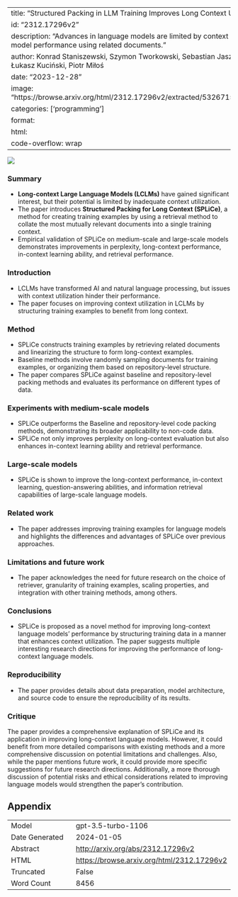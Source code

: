
---
title: "Structured Packing in LLM Training Improves Long Context Utilization"
id: "2312.17296v2"
description: "Advances in language models are limited by context utilization. SPLiCe enhances model performance using related documents."
author: Konrad Staniszewski, Szymon Tworkowski, Sebastian Jaszczur, Henryk Michalewski, Łukasz Kuciński, Piotr Miłoś
date: "2023-12-28"
image: "https://browse.arxiv.org/html/2312.17296v2/extracted/5326715/Figures/diagram_intro6.png"
categories: ['programming']
format:
  html:
    code-overflow: wrap
---

![](https://browse.arxiv.org/html/2312.17296v2/extracted/5326715/Figures/diagram_intro6.png)

### Summary

- **Long-context Large Language Models (LCLMs)** have gained significant interest, but their potential is limited by inadequate context utilization.
- The paper introduces **Structured Packing for Long Context (SPLiCe)**, a method for creating training examples by using a retrieval method to collate the most mutually relevant documents into a single training context.
- Empirical validation of SPLiCe on medium-scale and large-scale models demonstrates improvements in perplexity, long-context performance, in-context learning ability, and retrieval performance.

### Introduction

- LCLMs have transformed AI and natural language processing, but issues with context utilization hinder their performance.
- The paper focuses on improving context utilization in LCLMs by structuring training examples to benefit from long context.

### Method

- SPLiCe constructs training examples by retrieving related documents and linearizing the structure to form long-context examples.
- Baseline methods involve randomly sampling documents for training examples, or organizing them based on repository-level structure.
- The paper compares SPLiCe against baseline and repository-level packing methods and evaluates its performance on different types of data.

### Experiments with medium-scale models

- SPLiCe outperforms the Baseline and repository-level code packing methods, demonstrating its broader applicability to non-code data.
- SPLiCe not only improves perplexity on long-context evaluation but also enhances in-context learning ability and retrieval performance.

### Large-scale models

- SPLiCe is shown to improve the long-context performance, in-context learning, question-answering abilities, and information retrieval capabilities of large-scale language models.

### Related work

- The paper addresses improving training examples for language models and highlights the differences and advantages of SPLiCe over previous approaches.

### Limitations and future work

- The paper acknowledges the need for future research on the choice of retriever, granularity of training examples, scaling properties, and integration with other training methods, among others.

### Conclusions

- SPLiCe is proposed as a novel method for improving long-context language models' performance by structuring training data in a manner that enhances context utilization. The paper suggests multiple interesting research directions for improving the performance of long-context language models.

### Reproducibility

- The paper provides details about data preparation, model architecture, and source code to ensure the reproducibility of its results.

### Critique

The paper provides a comprehensive explanation of SPLiCe and its application in improving long-context language models. However, it could benefit from more detailed comparisons with existing methods and a more comprehensive discussion on potential limitations and challenges. Also, while the paper mentions future work, it could provide more specific suggestions for future research directions. Additionally, a more thorough discussion of potential risks and ethical considerations related to improving language models would strengthen the paper's contribution.

## Appendix

|          |          |
|----------|----------|
| Model     | gpt-3.5-turbo-1106       |
| Date Generated     | 2024-01-05       |
| Abstract | [http://arxiv.org/abs/2312.17296v2](http://arxiv.org/abs/2312.17296v2)        |
| HTML     | [https://browse.arxiv.org/html/2312.17296v2](https://browse.arxiv.org/html/2312.17296v2)       |
| Truncated       | False       |
| Word Count       | 8456       |